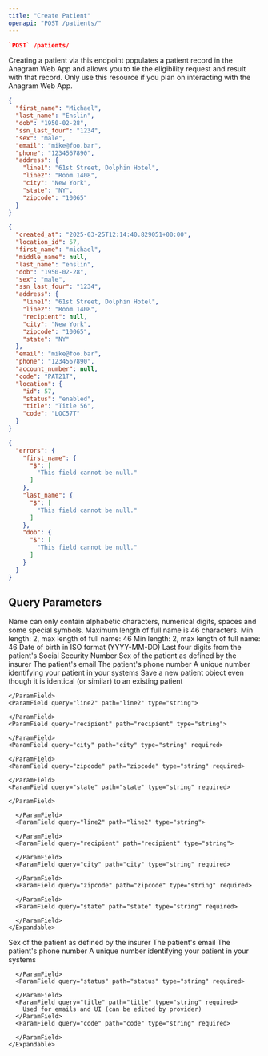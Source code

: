 ```yaml
---
title: "Create Patient"
openapi: "POST /patients/"
---
```


<CodeGroup>

```json Endpoint
`POST` /patients/
```

</CodeGroup>

Creating a patient via this endpoint populates a patient record in the Anagram Web App and allows you to tie the eligibility request and result with that record. Only use this resource if you plan on interacting with the Anagram Web App.

<RequestExample>

```json Request Example
{
  "first_name": "Michael",
  "last_name": "Enslin",
  "dob": "1950-02-28",
  "ssn_last_four": "1234",
  "sex": "male",
  "email": "mike@foo.bar",
  "phone": "1234567890",
  "address": {
    "line1": "61st Street, Dolphin Hotel",
    "line2": "Room 1408",
    "city": "New York",
    "state": "NY",
    "zipcode": "10065"
  }
}
```

</RequestExample>

<ResponseExample>

```json 200
{
  "created_at": "2025-03-25T12:14:40.829051+00:00",
  "location_id": 57,
  "first_name": "michael",
  "middle_name": null,
  "last_name": "enslin",
  "dob": "1950-02-28",
  "sex": "male",
  "ssn_last_four": "1234",
  "address": {
    "line1": "61st Street, Dolphin Hotel",
    "line2": "Room 1408",
    "recipient": null,
    "city": "New York",
    "zipcode": "10065",
    "state": "NY"
  },
  "email": "mike@foo.bar",
  "phone": "1234567890",
  "account_number": null,
  "code": "PAT21T",
  "location": {
    "id": 57,
    "status": "enabled",
    "title": "Title 56",
    "code": "LOC57T"
  }
}
```


```json 400
{
  "errors": {
    "first_name": {
      "$": [
        "This field cannot be null."
      ]
    },
    "last_name": {
      "$": [
        "This field cannot be null."
      ]
    },
    "dob": {
      "$": [
        "This field cannot be null."
      ]
    }
  }
}
```

</ResponseExample>

## Query Parameters

<ParamField query="first_name" path="first_name" type="string" required="required">
  Name can only contain alphabetic characters, numerical digits, spaces and some special symbols. Maximum length of full name is 46 characters.
</ParamField>

<ParamField query="middle_name" path="middle_name" type="string">
  Min length: 2, max length of full name: 46
</ParamField>

<ParamField query="last_name" path="last_name" type="string" required="required">
  Min length: 2, max length of full name: 46
</ParamField>

<ParamField query="dob" path="dob" type="string <date>" required="required">
  Date of birth in ISO format (YYYY-MM-DD)
</ParamField>

<ParamField query="ssn_last_four" path="ssn_last_four" type="string">
  Last four digits from the patient's Social Security Number
</ParamField>

<ParamField query="sex" path="sex" type="string">
  Sex of the patient as defined by the insurer
</ParamField>

<ParamField query="email" path="email" type="string">
  The patient's email
</ParamField>

<ParamField query="phone" path="phone" type="string">
  The patient's phone number
</ParamField>

<ParamField query="account_number" path="account_number" type="string">
  A unique number identifying your patient in your systems
</ParamField>

<ParamField query="force_similar" path="force_similar" type="boolean">
  Save a new patient object even though it is identical (or similar) to an existing patient
</ParamField>

<ParamField query="address" path="address" type="object">
  <Expandable title="Address Properties" defaultOpen="true">
    <ParamField query="line1" path="line1" type="string" required>
      
    </ParamField>
    <ParamField query="line2" path="line2" type="string">
      
    </ParamField>
    <ParamField query="recipient" path="recipient" type="string">
      
    </ParamField>
    <ParamField query="city" path="city" type="string" required>
      
    </ParamField>
    <ParamField query="zipcode" path="zipcode" type="string" required>
      
    </ParamField>
    <ParamField query="state" path="state" type="string" required>
      
    </ParamField>
  </Expandable>
</ParamField>

<Accordion title="200 JSON Object Response Schema" icon="check">
  <ParamField query="created_at" path="created_at" type="string" required>
    
  </ParamField>
  <ParamField query="location_id" path="location_id" type="integer" required>
    
  </ParamField>
  <ParamField query="first_name" path="first_name" type="string" required>
    
  </ParamField>
  <ParamField query="middle_name" path="middle_name" type="string">
    
  </ParamField>
  <ParamField query="last_name" path="last_name" type="string" required>
    
  </ParamField>
  <ParamField query="dob" path="dob" type="string" required>
    
  </ParamField>
  <ParamField query="ssn_last_four" path="ssn_last_four" type="string">
    
  </ParamField>
  <ParamField query="address" path="address" type="object">
    <Expandable title="Address Properties" defaultOpen="true">
      <ParamField query="line1" path="line1" type="string" required>
        
      </ParamField>
      <ParamField query="line2" path="line2" type="string">
        
      </ParamField>
      <ParamField query="recipient" path="recipient" type="string">
        
      </ParamField>
      <ParamField query="city" path="city" type="string" required>
        
      </ParamField>
      <ParamField query="zipcode" path="zipcode" type="string" required>
        
      </ParamField>
      <ParamField query="state" path="state" type="string" required>
        
      </ParamField>
    </Expandable>
  </ParamField>
  <ParamField query="sex" path="sex" type="string">
    Sex of the patient as defined by the insurer
  </ParamField>
  <ParamField query="email" path="email" type="string">
    The patient's email
  </ParamField>
  <ParamField query="phone" path="phone" type="string">
    The patient's phone number
  </ParamField>
  <ParamField query="account_number" path="account_number" type="string">
    A unique number identifying your patient in your systems
  </ParamField>
  <ParamField query="code" path="code" type="string" required>
    
  </ParamField>
  <ParamField query="Location" path="Location" type="object">
    <Expandable title="Location Properties" defaultOpen="true">
      <ParamField query="id" path="id" type="integer" required>
        
      </ParamField>
      <ParamField query="status" path="status" type="string" required>
        
      </ParamField>
      <ParamField query="title" path="title" type="string" required>
        Used for emails and UI (can be edited by provider)
      </ParamField>
      <ParamField query="code" path="code" type="string" required>
        
      </ParamField>
    </Expandable>
  </ParamField>
</Accordion>
